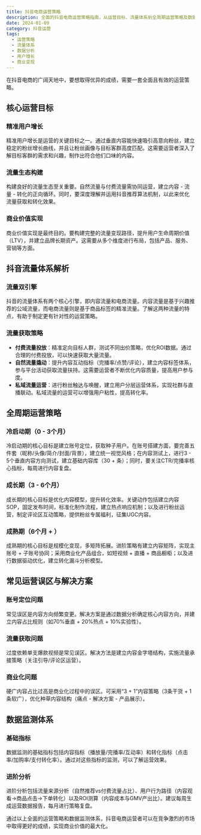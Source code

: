 ```yaml
---
title: 抖音电商运营策略
description: 全面的抖音电商运营策略指南，从运营目标、流量体系到全周期运营策略及数据监测体系的深度解析
date: 2024-01-09
category: 抖音运营
tags:
  - 运营策略
  - 流量体系
  - 数据分析
  - 用户增长
  - 商业变现
---
```


在抖音电商的广阔天地中，要想取得优异的成绩，需要一套全面且有效的运营策略。

## 核心运营目标

### 精准用户增长

精准用户增长是运营的关键目标之一。通过垂直内容能快速吸引高意向粉丝，建立稳定的粉丝增长曲线，并且让粉丝画像与目标客群高度匹配。这需要运营者深入了解目标客群的需求和兴趣，制作出符合他们口味的内容。

### 流量生态构建

构建良好的流量生态至关重要。自然流量与付费流量需协同运营，建立内容 - 流量 - 转化的正向循环。同时，要深度理解并运用抖音推荐算法机制，以此来优化流量获取和转化效果。

### 商业价值实现

商业价值实现是最终目的。要构建完整的流量变现路径，提升用户生命周期价值（LTV），并建立品牌长期资产。这需要从多个维度进行布局，包括产品、服务、营销等方面。

## 抖音流量体系解析

### 流量双引擎

抖音的流量体系有两个核心引擎，即内容流量和电商流量。内容流量是基于兴趣推荐的公域流量，而电商流量则是基于商品标签的精准流量。了解这两种流量的特点，有助于制定更有针对性的运营策略。

### 流量获取策略

- **付费流量投放**：精准定向目标人群，测试不同出价策略，优化ROI数据。通过合理的付费投放，可以快速获取大量流量。
- **自然流量撬动**：提升内容互动指标（完播率/点赞/评论），建立内容标签体系，参与平台活动获取流量扶持。这需要运营者不断优化内容质量，提高用户参与度。
- **私域流量运营**：进行粉丝触达与唤醒，建立用户分层运营体系，实现社群与直播联动。私域流量的运营可以增强用户粘性，提高转化率。

## 全周期运营策略

### 冷启动期（0 - 3个月）

冷启动期的核心目标是建立账号定位，获取种子用户。在账号搭建方面，要完善五件套（昵称/头像/简介/封面/背景），建立统一视觉风格；在内容测试上，进行3 - 5个垂直内容方向测试，建立基础内容库（30 + 条）；同时，要关注CTR/完播率核心指标，每周进行内容复盘。

### 成长期（3 - 6个月）

成长期的核心目标是优化内容模型，提升转化效率。关键动作包括建立内容SOP，固定发布时间，标准化制作流程，建立热点响应机制；以及进行粉丝运营，制定评论区互动策略，提供粉丝专属福利，征集UGC内容。

### 成熟期（6个月 + ）

成熟期的核心目标是规模化变现，多矩阵拓展。进阶策略有建立内容矩阵，实现主账号 + 子账号协同；采用商业化产品组合，如短视频 + 直播 + 商品橱柜；以及进行数据驱动优化，建立转化漏斗分析模型。

## 常见运营误区与解决方案

### 账号定位问题

常见误区是内容方向频繁变更。解决方案是通过数据分析确定核心内容方向，并建立内容占比规则（如70%垂直 + 20%热点 + 10%实验性）。

### 流量获取问题

过度依赖单支爆款视频是常见误区。解决方法是建立内容金字塔结构，实施流量承接策略（关注引导/评论区运营）。

### 商业化问题

硬广内容占比过高是商业化过程中的误区。可采用“3 + 1”内容策略（3条干货 + 1条软广），优化种草内容结构（痛点 - 解决方案 - 产品展示）。

## 数据监测体系

### 基础指标

数据监测的基础指标包括内容指标（播放量/完播率/互动率）和转化指标（点击率/加购率/支付转化率）。通过对这些指标的监测，可以了解运营效果。

### 进阶分析

进阶分析包括流量来源分析（自然推荐vs付费流量占比）、用户行为路径（内容观看→商品点击→下单转化）以及ROI测算（内容成本与GMV产出比）。建议每周生成运营数据报告，每月进行策略复盘。

通过以上全面的运营策略和数据监测体系，抖音电商运营者可以在竞争激烈的市场中取得更好的成绩，实现商业价值的最大化。